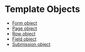 
# Template Objects

- [Form object](./form)
- [Page object](./page)
- [Row object](./row)
- [Field object](./field)
- [Submission object](./submission)

